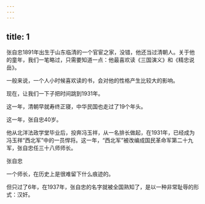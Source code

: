 ```yaml
---
---
---
```

title: 1
---



张自忠1891年出生于山东临清的一个官宦之家，没错，他还当过清朝人。关于他的童年，我们一笔略过，只需要知道一点：他最喜欢读《三国演义》和《精忠说岳》。

一般来说，一个人小时候喜欢读的书，会对他的性格产生比较大的影响。

现在，让我们一下子把时间跳到1931年。

这一年，清朝早就寿终正寝，中华民国也走过了19个年头。

这一年，张自忠40岁。

他从北洋法政学堂毕业后，投奔冯玉祥，从一名排长做起，在1931年，已经成为冯玉祥“西北军”中的一员悍将。这一年，“西北军”被改编成国民革命军第二十九军，张自忠任三十八师师长。

张自忠



一个师长，在历史上是很难留下什么痕迹的。

但只过了6年，在1937年，张自忠的名字就被全国熟知了，是以一种非常耻辱的形式：汉奸。